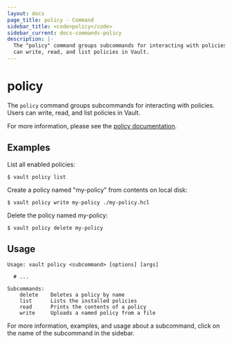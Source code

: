 ```yaml
---
layout: docs
page_title: policy - Command
sidebar_title: <code>policy</code>
sidebar_current: docs-commands-policy
description: |-
  The "policy" command groups subcommands for interacting with policies. Users
  can write, read, and list policies in Vault.
---
```


# policy

The `policy` command groups subcommands for interacting with policies. Users can
write, read, and list policies in Vault.

For more information, please see the [policy
documentation](/docs/concepts/policies.html).

## Examples

List all enabled policies:

```text
$ vault policy list
```

Create a policy named "my-policy" from contents on local disk:

```text
$ vault policy write my-policy ./my-policy.hcl
```

Delete the policy named my-policy:

```text
$ vault policy delete my-policy
```

## Usage

```text
Usage: vault policy <subcommand> [options] [args]

  # ...

Subcommands:
    delete    Deletes a policy by name
    list      Lists the installed policies
    read      Prints the contents of a policy
    write     Uploads a named policy from a file
```

For more information, examples, and usage about a subcommand, click on the name
of the subcommand in the sidebar.
